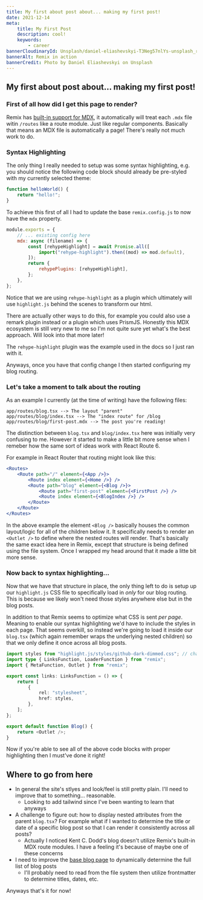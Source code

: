 ```yaml
---
title: My first about post about... making my first post!
date: 2021-12-14
meta:
    title: My First Post
    description: cool!
    keywords:
        - career
bannerCloudinaryId: Unsplash/daniel-eliashevskyi-T3Neg57nlYs-unsplash_rfyws7
bannerAlt: Remix in action
bannerCredit: Photo by Daniel Eliashevskyi on Unsplash
---
```


## My first about post about... making my first post!

### First of all how did I get this page to render?

Remix has [built-in support for MDX](https://remix.run/docs/en/v1/guides/mdx), it automatically will treat each `.mdx` file witin `/routes` like a route module. Just like regular components.
Basically that means an MDX file is automatically a page! There's really not much work to do.

### Syntax Highlighting

The only thing I really needed to setup was some syntax highlighting, e.g. you should notice the following code block should already be pre-styled with my currently selected theme:

```js
function helloWorld() {
    return "hello!";
}
```

To achieve this first of all I had to update the base `remix.config.js` to now have the `mdx` property.

```js
module.exports = {
    // ... existing config here
    mdx: async (filename) => {
        const [rehypeHighlight] = await Promise.all([
            import("rehype-highlight").then((mod) => mod.default),
        ]);
        return {
            rehypePlugins: [rehypeHighlight],
        };
    },
};
```

Notice that we are using `rehype-highlight` as a plugin which ultimately will use `highlight.js` behind the scenes to transform our html.

There are actually other ways to do this, for example you could also use a remark plugin instead or a plugin which uses PrismJS.
Honestly this MDX ecosystem is still very new to me so I'm not quite sure yet what's the best approach. Will look into that more later!

The `rehype-highlight` plugin was the example used in the docs so I just ran with it.

Anyways, once you have that config change I then started configuring my blog routing.

### Let's take a moment to talk about the routing

As an example I currently (at the time of writing) have the following files:

```
app/routes/blog.tsx --> The layout "parent"
app/routes/blog/index.tsx --> The "index route" for /blog
app/routes/blog/first-post.mdx --> The post you're reading!
```

The distinction between `blog.tsx` and `blog/index.tsx` here was initially very confusing to me.
However it started to make a little bit more sense when I remeber how the same sort of ideas work with React Route 6.

For example in React Router that routing might look like this:

```jsx
<Routes>
    <Route path="/" element={<App />}>
        <Route index element={<Home />} />
        <Route path="blog" element={<Blog />}>
            <Route path="first-post" element={<FirstPost />} />
            <Route index element={<BlogIndex />} />
        </Route>
    </Route>
</Routes>
```

In the above example the element `<Blog />` basically houses the common layout/logic for all of the children below it. It specifically needs to render an `<Outlet />` to define where the nested routes will render.
That's basically the same exact idea here in Remix, except that structure is being defined using the file system. Once I wrapped my head around that it made a litte bit more sense.

### Now back to syntax highlighting...

Now that we have that structure in place, the only thing left to do is setup up our `highlight.js` CSS file to specifically load in _only_ for our blog routing. This is because we likely won't need those styles anywhere else but in the blog posts.

In addition to that Remix seems to optimize what CSS is sent _per page_. Meaning to enable our syntax highlighting we'd have to include the styles in each page. That seems overkill, so instead we're going to load it inside our `blog.tsx` (which again remember wraps the underlying nested children) so that we only define it once across all blog posts.

```ts
import styles from "highlight.js/styles/github-dark-dimmed.css"; // change this to your desired theme
import type { LinksFunction, LoaderFunction } from "remix";
import { MetaFunction, Outlet } from "remix";

export const links: LinksFunction = () => {
    return [
        {
            rel: "stylesheet",
            href: styles,
        },
    ];
};

export default function Blog() {
    return <Outlet />;
}
```

Now if you're able to see all of the above code blocks with proper highlighting then I must've done it right!

## Where to go from here

-   In general the site's stlyes and look/feel is still pretty plain. I'll need to improve that to something... reasonable.
    -   Looking to add tailwind since I've been wanting to learn that anyways
-   A challenge to figure out: how to display nested attributes from the parent `blog.tsx`? For example what if I wanted to determine the title or date of a specific blog post so that I can render it consistently across all posts?
    -   Actually I noticed Kent C. Dodd's blog doesn't utilize Remix's built-in MDX route modules. I have a feeling it's because of maybe one of these concerns
-   I need to improve the [base blog page](/blog) to dynamically determine the full list of blog posts
    -   I'll probably need to read from the file system then utilize frontmatter to determine titles, dates, etc.

Anyways that's it for now!
